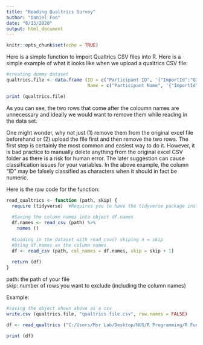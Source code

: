 ---
title: "Reading Qualtrics Survey"
author: "Daniel Foo"
date: "6/13/2020"
output: html_document
---

```{r setup, include=FALSE}
knitr::opts_chunk$set(echo = TRUE)
```

Here is a simple function to import Qualtrics CSV files into R. Here is a simple example of what it looks like when we upload a qualtrics CSV file: 

```{r echo=FALSE, message=FALSE, warning=FALSE}
#creating dummy dataset
qualtrics.file <- data.frame (ID = c("Participant ID", '{"ImportId":"QID164_TEXT"}', 1, 2, 3), 
                              Name = c("Participant Name", '{"ImportId":"QID164_TEXT"}', "Daniel", "James", "John"))

print (qualtrics.file)


```


As you can see, the two rows that come after the coloumn names are unnecessary and ideally we would want to remove them while reading in the data set. 

One might wonder, why not just (1) remove them from the original excel file beforehand or (2) upload the file first and then remove the two rows. The first step is certainly the most common and easiest way to do it. However, it is bad practice to manually delete anything from the original excel CSV folder as there is a risk for human error. The later suggestion can cause classification issues for your variables. In the above example, the column "ID" may be falsely classified as characters when it should in fact be numeric. 


Here is the raw code for the function: 
```{r echo=TRUE}
read_qualtrics <- function (path, skip) {
  require (tidyverse)  #Requires you to have the tidyverse package installed
  
  #Saving the column names into object df.names
  df.names <- read_csv (path) %>% 
    names ()
  
  #Loading in the dataset with read_csv() skiping n = skip 
  #Using df.names as the column names
  df <- read_csv (path, col_names = df.names, skip = skip + 1)
  
  return (df)
}
```

path: the path of your file       
skip: number of rows you want to exclude (including the column names)


Example: 

```{r echo=TRUE, message=FALSE, warning=FALSE}
#saving the object shown above as a csv
write.csv (qualtrics.file, "qualtrics file.csv", row.names = FALSE)

df <- read_qualtrics ("C:/Users/Msr Lab/Desktop/NUS/R Programming/R Functions/qualtrics file.csv", skip = 2)

print (df)

```




